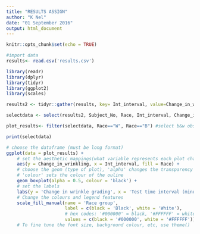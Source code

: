 ```yaml
---
title: "RESULTS ASSIGN"
author: "K Nel"
date: "01 September 2016"
output: html_document
---
```


```r
knitr::opts_chunk$set(echo = TRUE)

#import data
results<- read.csv('results.csv')

library(readr)
library(dplyr)
library(tidyr)
library(ggplot2)
library(scales)

results2 <- tidyr::gather(results, key= Int_interval, value=Change_in_wrinkling, X0_5_w:X0_30_e) #change to long format

selectdata <- select(results2, Subject_No, Race, Int_interval, Change_in_wrinkling) #choose columns

plot_results<- filter(selectdata, Race=="W", Race=="B") #select b&w obs. only

print(selectdata)

# choose the dataframe (must be long format)
ggplot(data = plot_results) +
    # set the aesthetic mappings(what variable represents each plot characteristic)
    aes(y = Change_in_wrinkling, x = Int_interval, fill = Race) +
    # choose the geom (type of plot), 'alpha' changes the transparency of the fill
    # 'colour' sets the colour of the ouline
    geom_boxplot(alpha = 0.5, colour = 'black') +
    # set the labels
    labs(y = 'Change in wrinkle grading', x = 'Test time interval (minutes)') +
    # Change the colours and legend features
    scale_fill_manual(name = 'Race group',
                      label = c(black = 'Black', white = 'White'),
                      # hex codes: '#000000' = black, '#FFFFFF' = white
                      values = c(black = '#000000', white = '#FFFFFF'))
    # To fine tune the font size, background colour, etc, use theme()

```



